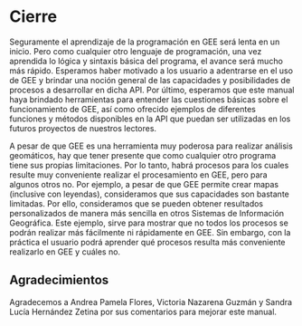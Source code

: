 \newpage
# Cierre

Seguramente el aprendizaje de la programación en GEE será lenta en un inicio. Pero como cualquier otro lenguaje de programación, una vez aprendida lo lógica y sintaxis básica del programa, el avance será mucho más rápido.  Esperamos haber motivado a los usuario a adentrarse en el uso de GEE y brindar una noción general de las capacidades y posibilidades de procesos a desarrollar en dicha API. Por último, esperamos que este manual haya brindado herramientas para entender las cuestiones básicas sobre el funcionamiento de GEE, así como ofrecido ejemplos de diferentes funciones y métodos disponibles en la API que puedan ser utilizadas en los futuros proyectos de nuestros lectores. 

A pesar de que GEE es una herramienta muy poderosa para realizar análisis geomáticos, hay que tener presente que como cualquier otro programa tiene sus propias limitaciones. Por lo tanto, habrá procesos para los cuales resulte muy conveniente realizar el procesamiento en GEE, pero para algunos otros no. Por ejemplo, a pesar de que GEE permite crear mapas (inclusive con leyendas), consideramos que sus capacidades son bastante limitadas. Por ello, consideramos que se pueden obtener resultados personalizados de manera más sencilla en otros Sistemas de Información Geográfica. Este ejemplo, sirve para mostrar que no todos los procesos se podrán realizar más fácilmente ni rápidamente en GEE. Sin embargo, con la práctica el usuario podrá aprender qué procesos resulta más conveniente realizarlo en GEE y cuáles no. 

## Agradecimientos

Agradecemos a Andrea Pamela Flores, Victoria Nazarena Guzmán y Sandra Lucía Hernández Zetina por sus comentarios para mejorar este manual.
